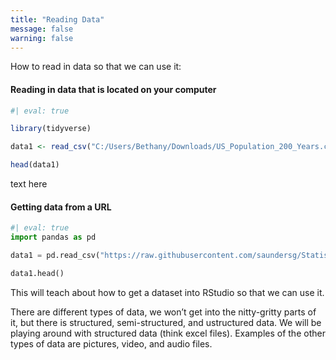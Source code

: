 ```yaml
---
title: "Reading Data"
message: false
warning: false
---
```



How to read in data so that we can use it: 

#### Reading in data that is located on your computer

```r
#| eval: true

library(tidyverse)

data1 <- read_csv("C:/Users/Bethany/Downloads/US_Population_200_Years.csv")

head(data1)
```

text here


#### Getting data from a URL

```python
#| eval: true
import pandas as pd

data1 = pd.read_csv("https://raw.githubusercontent.com/saundersg/Statistics-Notebook/master/Data/Rent.csv")

data1.head()
```


This will teach about how to get a dataset into RStudio so that we can use it. 

There are different types of data, we won't get into the nitty-gritty parts of it, but there is structured, semi-structured, and ustructured data. We will be playing around with structured data (think excel files). Examples of the other types of data are pictures, video, and audio files. 


